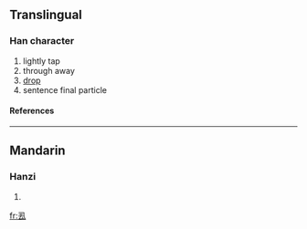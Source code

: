 ==Translingual==
===Han character===
{{Han char|rn=28|rad=厶|as=04|sn=6|four=|canj=弓土戈 (NGI)}}
# lightly tap
# through away
# [[drop]]
# sentence final particle
====References====
{{Han ref|kx=0164.151|dkj=03080|hdz=10053.040|uh=53BE|ud=21438}}
----
==Mandarin==
===Hanzi===
{{cmn-hanzi|pin=[[dū]] ([[du1]])|wg=tu<sup>1</sup>}}
# {{defn|Mandarin}}

[[fr:厾]]